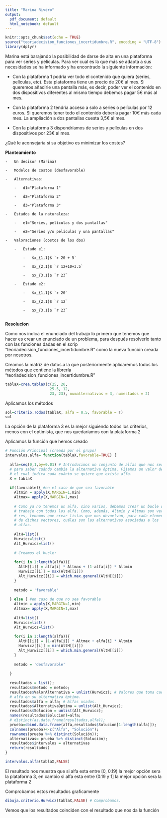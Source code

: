 ---
title: "Marina Rivero"
output:
  pdf_document: default
  html_notebook: default
---

```{r setup, include=FALSE}
knitr::opts_chunk$set(echo = TRUE)
source("teoriadecision_funciones_incertidumbre.R", encoding = "UTF-8")
library(dplyr)
```

Marina está barajando la posibilidad de darse de alta en una plataforma para ver series y películas. Para ver cual es la que más se adapta a sus necesidades se ha informado y ha encontrado la siguiente información:

  -	Con la plataforma 1 podría ver todo el contenido que quiera (series, películas, etc). Esta plataforma tiene un precio de 20€ al mes. Si queremos añadirle una pantalla más, es decir, poder ver el contenido en dos dispositivos diferentes al mismo tiempo debemos pagar 5€ más al mes.
  
  -	Con la plataforma 2 tendría acceso a solo a series o películas por 12 euros. Si queremos tener todo el contenido debería pagar 10€ más cada mes. La ampliación a dos pantallas cuesta 3,5€ al mes.
  
  -	Con la plataforma 3 dispondríamos de series y películas en dos dispositivos por 23€ al mes.

¿Qué le aconsejaría si su objetivo es minimizar los costes?

**Planteamiento**

    -   Un decisor (Marina)

    -   Modelos de costos (desfavorable)

    -   Alternativas:

        -   d1="Plataforma 1"

        -   d2="Plataforma 2"

        -   d3="Plataforma 3"

    -   Estados de la naturaleza:

        -   e1="Series, películas y dos pantallas"

        -   e2="Series y/o películas y una pantallas"

    -   Valoraciones (costos de los dos)

        -   Estado e1:

            -   $x_{1,1}$ `r 20 + 5`

            -   $x_{2,1}$ `r 12+10+3.5`

            -   $x_{3,1}$ `r 23`

        -   Estado e2:

            -   $x_{1,1}$ `r 20`

            -   $x_{2,1}$ `r 12`

            -   $x_{3,1}$ `r 23`
            

**Resolucion**

Como nos indica el enunciado del trabajo lo primero que tenemos que hacer es crear un enunciado de un problema, para después resolverlo tanto con las funciones dadas en el scrip "teoriadecision_funciones_incertidumbre.R" como la nueva función creada por nosotros.

Creamos la matriz de datos a la que posteriormente aplicaremos todos los métodos que contiene la librería "teoriadecision_funciones_incertidumbre.R"
```{r}
tablaX=crea.tablaX(c(25, 20,
                    25.5, 12,
                    23, 23), numalternativas = 3, numestados = 2)

```

Aplicamos los métodos
```{r}
sol=criterio.Todos(tablaX, alfa = 0.5, favorable = T)
sol
```
La opción de la plataforma 3 es la mejor siguiendo todos los criterios, menos con el optimista, que nos quedaríamos con la plataforma 2

Aplicamos la función que hemos creado
```{r}
# Función Principal (creada por el grupo)
intervalos.alfa= function(tablaX,favorable=TRUE) {
  
  alfa=seq(0,1,by=0.01) # Introducimos un conjunto de alfas que nos servirán
  # para saber cuándo cambia la alternativa óptima. Fijamos un valor de 0.01,
  # el cual indica cada cuánto se quiere que exista alfa.
  X = tablaX
  
  if(favorable){ #en el caso de que sea favorable
    Altmin = apply(X,MARGIN=1,min)
    Altmax= apply(X,MARGIN=1,max)
    
    # Como ya no tenemos un alfa, sino varios, debemos crear un bucle que
    # trabaje con todos los alfa. Como, además, Altmin y Altmax son vecto-
    # res, tenemos que crear listas que nos devuelvan, para cada elemento
    # de dichos vectores, cuáles son las alternativas asociadas a los
    # alfas.
    
    AltH=list()
    Hurwicz=list()
    Alt_Hurwicz=list()
    
    # Creamos el bucle:
    
    for(i in 1:length(alfa)){
      AltH[[i]] = alfa[i] * Altmax + (1-alfa[i]) * Altmin
      Hurwicz[[i]] = max(AltH[[i]])
      Alt_Hurwicz[[i]] = which.max.general(AltH[[i]])
    }
    
    metodo = 'favorable'
    
  } else { #en caso de que no sea favorable
    Altmin = apply(X,MARGIN=1,min)
    Altmax= apply(X,MARGIN=1,max)
    
    AltH=list()
    Hurwicz=list()
    Alt_Hurwicz=list()
    
    for(i in 1:length(alfa)){
      AltH[[i]] = (1-alfa[i]) * Altmax + alfa[i] * Altmin 
      Hurwicz[[i]] = min(AltH[[i]])
      Alt_Hurwicz[[i]] = which.min.general(AltH[[i]])
    }
    
    metodo = 'desfavorable'
    
  }
  
  resultados = list();
  resultados$metodo = metodo;
  resultados$ValorAlternativa = unlist(Hurwicz); # Valores que toma cada
  # alfa en su alternativa óptima.
  resultados$alfa = alfa; # Alfas usados.
  resultados$AlternativaOptima = unlist(Alt_Hurwicz);
  resultados$Solucion = unlist(Alt_Hurwicz);
  names(resultados$Solucion)=alfa;
  # distinct(as.data.frame(resultados,alfa));
  prueba=cbind.data.frame(alfa,resultados$Solucion[1:length(alfa)]);
  colnames(prueba)<-c("Alfa", "Solución");
  rownames(prueba %>% distinct(Solución));
  alternativas= prueba %>% distinct(Solución);
  resultados$intervalos = alternativas
  return(resultados)
}
```


```{r}
intervalos.alfa(tablaX,FALSE)
```
El resultado nos muestra que si alfa esta entre [0, 0.19) la mejor opción sera la plataforma 3, en cambio si alfa esta entre (0.19 y 1] la mejor opción sera la plataforma 2

Comprobamos estos resultados graficamente
```{r}
dibuja.criterio.Hurwicz(tablaX,FALSE) # Comprobamos.
```
Vemos que los resultados coinciden con el resultado que nos da la función

